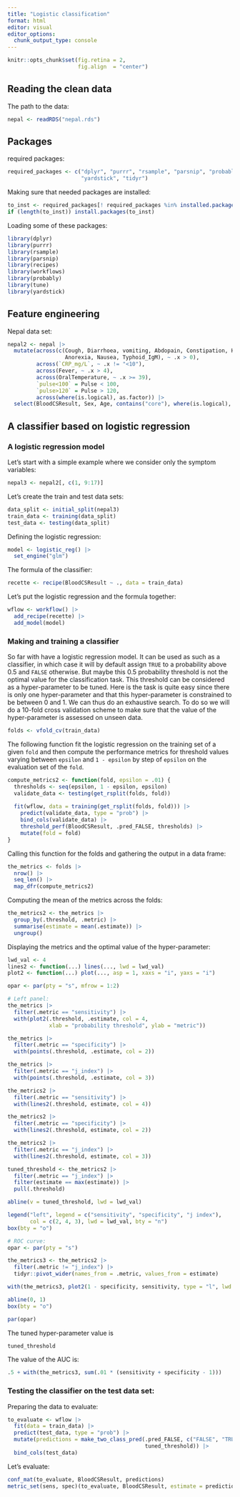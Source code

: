 ```yaml
---
title: "Logistic classification"
format: html
editor: visual
editor_options: 
  chunk_output_type: console
---
```


```r
knitr::opts_chunk$set(fig.retina = 2,
                      fig.align  = "center")
```

## Reading the clean data

The path to the data:

```r
nepal <- readRDS("nepal.rds")
```

## Packages

required packages:

```r
required_packages <- c("dplyr", "purrr", "rsample", "parsnip", "probably", "magrittr",
                       "yardstick", "tidyr")
```

Making sure that needed packages are installed:

```r
to_inst <- required_packages[! required_packages %in% installed.packages()[,"Package"]]
if (length(to_inst)) install.packages(to_inst)
```

Loading some of these packages:

```r
library(dplyr)
library(purrr)
library(rsample)
library(parsnip)
library(recipes)
library(workflows)
library(probably)
library(tune)
library(yardstick)
```

## Feature engineering

Nepal data set:

```r
nepal2 <- nepal |> 
  mutate(across(c(Cough, Diarrhoea, vomiting, Abdopain, Constipation, Headache,
                  Anorexia, Nausea, Typhoid_IgM), ~ .x > 0),
         across(`CRP_mg/L`, ~ .x != "<10"),
         across(Fever, ~ .x > 4),
         across(OralTemperature, ~ .x >= 39),
         `pulse<100` = Pulse < 100,
         `pulse>120` = Pulse > 120,
         across(where(is.logical), as.factor)) |> 
  select(BloodCSResult, Sex, Age, contains("core"), where(is.logical), everything())
```

## A classifier based on logistic regression

### A logistic regression model

Let's start with a simple example where we consider only the symptom variables:

```r
nepal3 <- nepal2[, c(1, 9:17)]
```

Let's create the train and test data sets:

```r
data_split <- initial_split(nepal3)
train_data <- training(data_split)
test_data <- testing(data_split)
```

Defining the logistic regression:

```r
model <- logistic_reg() |> 
  set_engine("glm")
```

The formula of the classifier:

```r
recette <- recipe(BloodCSResult ~ ., data = train_data)
```

Let's put the logistic regression and the formula together:

```r
wflow <- workflow() |> 
  add_recipe(recette) |> 
  add_model(model)
```

### Making and training a classifier

So far with have a logistic regression model. It can be used as such as a classifier, in which case it will by default assign `TRUE` to a probability above 0.5 and `FALSE` otherwise. But maybe this 0.5 probability threshold is not the optimal value for the classification task. This threshold can be considered as a hyper-parameter to be tuned. Here is the task is quite easy since there is only one hyper-parameter and that this hyper-parameter is constrained to be between 0 and 1. We can thus do an exhaustive search. To do so we will do a 10-fold cross validation scheme to make sure that the value of the hyper-parameter is assessed on unseen data.

```r
folds <- vfold_cv(train_data)
```

The following function fit the logistic regression on the training set of a given `fold` and then compute the performance metrics for threshold values varying between `epsilon` and `1 - epsilon` by step of `epsilon` on the evaluation set of the `fold`.

```r
compute_metrics2 <- function(fold, epsilon = .01) {
  thresholds <- seq(epsilon, 1 - epsilon, epsilon)
  validate_data <- testing(get_rsplit(folds, fold))
  
  fit(wflow, data = training(get_rsplit(folds, fold))) |> 
    predict(validate_data, type = "prob") |>
    bind_cols(validate_data) |> 
    threshold_perf(BloodCSResult, .pred_FALSE, thresholds) |> 
    mutate(fold = fold)
}
```

Calling this function for the folds and gathering the output in a data frame:

```r
the_metrics <- folds |> 
  nrow() |> 
  seq_len() |>
  map_dfr(compute_metrics2)
```

Computing the mean of the metrics across the folds:

```r
the_metrics2 <- the_metrics |> 
  group_by(.threshold, .metric) |> 
  summarise(estimate = mean(.estimate)) |> 
  ungroup()
```

Displaying the metrics and the optimal value of the hyper-parameter:

```r
lwd_val <- 4
lines2 <- function(...) lines(..., lwd = lwd_val)
plot2 <- function(...) plot(..., asp = 1, xaxs = "i", yaxs = "i")

opar <- par(pty = "s", mfrow = 1:2)

# Left panel:
the_metrics |> 
  filter(.metric == "sensitivity") |> 
  with(plot2(.threshold, .estimate, col = 4,
             xlab = "probability threshold", ylab = "metric"))

the_metrics |> 
  filter(.metric == "specificity") |> 
  with(points(.threshold, .estimate, col = 2))

the_metrics |> 
  filter(.metric == "j_index") |> 
  with(points(.threshold, .estimate, col = 3))

the_metrics2 |> 
  filter(.metric == "sensitivity") |> 
  with(lines2(.threshold, estimate, col = 4))

the_metrics2 |> 
  filter(.metric == "specificity") |> 
  with(lines2(.threshold, estimate, col = 2))

the_metrics2 |> 
  filter(.metric == "j_index") |> 
  with(lines2(.threshold, estimate, col = 3))

tuned_threshold <- the_metrics2 |> 
  filter(.metric == "j_index") |> 
  filter(estimate == max(estimate)) |> 
  pull(.threshold)

abline(v = tuned_threshold, lwd = lwd_val)

legend("left", legend = c("sensitivity", "specificity", "j index"),
       col = c(2, 4, 3), lwd = lwd_val, bty = "n")
box(bty = "o")

# ROC curve:
opar <- par(pty = "s")

the_metrics3 <- the_metrics2 |> 
  filter(.metric != "j_index") |> 
  tidyr::pivot_wider(names_from = .metric, values_from = estimate)

with(the_metrics3, plot2(1 - specificity, sensitivity, type = "l", lwd = lwd_val))

abline(0, 1)
box(bty = "o")

par(opar)
```

The tuned hyper-parameter value is

```r
tuned_threshold
```

The value of the AUC is:

```r
.5 + with(the_metrics3, sum(.01 * (sensitivity + specificity - 1)))
```

### Testing the classifier on the test data set:

Preparing the data to evaluate:

```r
to_evaluate <- wflow |>
  fit(data = train_data) |> 
  predict(test_data, type = "prob") |>
  mutate(predictions = make_two_class_pred(.pred_FALSE, c("FALSE", "TRUE"),
                                           tuned_threshold)) |> 
  bind_cols(test_data)
```

Let's evaluate:

```r
conf_mat(to_evaluate, BloodCSResult, predictions)
metric_set(sens, spec)(to_evaluate, BloodCSResult, estimate = predictions)
```
